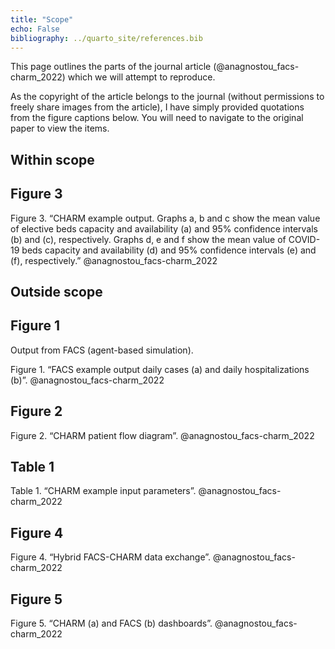 ```yaml
---
title: "Scope"
echo: False
bibliography: ../quarto_site/references.bib
---
```


This page outlines the parts of the journal article (@anagnostou_facs-charm_2022) which we will attempt to reproduce.

As the copyright of the article belongs to the journal (without permissions to freely share images from the article), I have simply provided quotations from the figure captions below. You will need to navigate to the original paper to view the items.

## Within scope

::: {.callout-note appearance="minimal" collapse=true}

## Figure 3

Figure 3. "CHARM example output. Graphs a, b and c show the mean value of elective beds capacity and availability (a) and 95% confidence intervals (b) and (c), respectively. Graphs d, e and f show the mean value of COVID-19 beds capacity and availability (d) and 95% confidence intervals (e) and (f), respectively." @anagnostou_facs-charm_2022

:::

## Outside scope

::: {.callout-note appearance="minimal" collapse=true}

## Figure 1

Output from FACS (agent-based simulation).

Figure 1. "FACS example output daily cases (a) and daily hospitalizations (b)". @anagnostou_facs-charm_2022

:::

::: {.callout-note appearance="minimal" collapse=true}

## Figure 2

Figure 2. "CHARM patient flow diagram". @anagnostou_facs-charm_2022

:::

::: {.callout-note appearance="minimal" collapse=true}

## Table 1

Table 1. "CHARM example input parameters". @anagnostou_facs-charm_2022

:::

::: {.callout-note appearance="minimal" collapse=true}

## Figure 4

Figure 4. "Hybrid FACS-CHARM data exchange". @anagnostou_facs-charm_2022

:::

::: {.callout-note appearance="minimal" collapse=true}

## Figure 5

Figure 5. "CHARM (a) and FACS (b) dashboards". @anagnostou_facs-charm_2022

:::